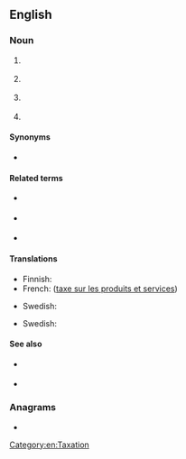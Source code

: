{{also|g st}}
==English==

===Noun===
{{head|en|noun}}

# {{lb|en|taxation}} {{initialism of|en|[[goods and services tax]]}} {{qualifier|Australia, New Zealand, Canada, India}}
# {{lb|en|taxation}} {{initialism of|en|[[goods and sales tax]]}} {{qualifier|state of Victoria in Australia, formerly in Canada, was planned in Hong Kong}}
# {{lb|en|electronics}} {{abbreviation of|en|Ge2Sb2Te5}} {{gloss|a compound composed of germanium, antimony, tellurium}}
# {{lb|en|electronics}} {{initialism of|en|GeSbTe}} {{gloss|[[germanium-antimony-tellurium]], a class of phase change materials}}

====Synonyms====
* {{sense|taxation}} {{l|en|VAT}}

====Related terms====
{{sense|electronics}}
* {{l|en|Ge}} {{gloss|[[germanium]]}}
* {{l|en|Sn}} {{gloss|[[antimony]]}}
* {{l|en|Te}} {{gloss|[[tellurium]]}}

====Translations====
{{trans-top|Goods and Services Tax}}
* Finnish: {{t+|fi|ALV}}
* French: {{t+|fr|TPS}} ([[taxe sur les produits et services]])
{{trans-mid}}
* Swedish: {{t+|sv|moms}}
{{trans-bottom}}

{{trans-top|Goods and Sales Tax}}
* Swedish: {{t+|sv|moms}}
{{trans-mid}}
{{trans-bottom}}

{{checktrans-top}}
{{trans-mid}}
{{trans-bottom}}

====See also====
* {{sense|taxation}} {{l|en|HST}}
* {{sense|electronics}} {{pedia|lang=en|GeSbTe}}

===Anagrams===
* {{anagrams|en|a=gst|GTS|GTs|STG|Sgt|TGS|TGs|TSG}}

[[Category:en:Taxation]]